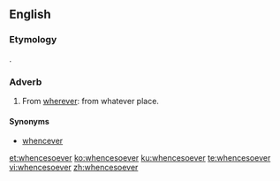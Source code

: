 ==English==

===Etymology===
{{compound|whence|soever|lang=en}}.

===Adverb===
{{en-adv|-}}

# {{lb|en|archaic}} From [[wherever]]: from whatever place.

====Synonyms====
* {{sense|from whatever place}} [[whencever]]

[[et:whencesoever]]
[[ko:whencesoever]]
[[ku:whencesoever]]
[[te:whencesoever]]
[[vi:whencesoever]]
[[zh:whencesoever]]